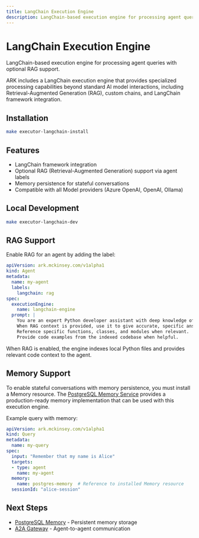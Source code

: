 ```yaml
---
title: LangChain Execution Engine
description: LangChain-based execution engine for processing agent queries with optional RAG support
---
```


# LangChain Execution Engine

LangChain-based execution engine for processing agent queries with optional RAG support.

ARK includes a LangChain execution engine that provides specialized processing capabilities beyond standard AI model interactions, including Retrieval-Augmented Generation (RAG), custom chains, and LangChain framework integration.

## Installation

```bash
make executor-langchain-install
```

## Features

- LangChain framework integration
- Optional RAG (Retrieval-Augmented Generation) support via agent labels
- Memory persistence for stateful conversations
- Compatible with all Model providers (Azure OpenAI, OpenAI, Ollama)

## Local Development

```bash
make executor-langchain-dev
```

## RAG Support

Enable RAG for an agent by adding the label:

```yaml
apiVersion: ark.mckinsey.com/v1alpha1
kind: Agent
metadata:
  name: my-agent
  labels:
    langchain: rag
spec:
  executionEngine:
    name: langchain-engine
  prompt: |
    You are an expert Python developer assistant with deep knowledge of the codebase.
    When RAG context is provided, use it to give accurate, specific answers about the code.
    Reference specific functions, classes, and modules when relevant.
    Provide code examples from the indexed codebase when helpful.
```

When RAG is enabled, the engine indexes local Python files and provides relevant code context to the agent.

## Memory Support

To enable stateful conversations with memory persistence, you must install a Memory resource. The [PostgreSQL Memory Service](/developer-guide/services/postgres-memory) provides a production-ready memory implementation that can be used with this execution engine.

Example query with memory:

```yaml
apiVersion: ark.mckinsey.com/v1alpha1
kind: Query
metadata:
  name: my-query
spec:
  input: "Remember that my name is Alice"
  targets:
  - type: agent
    name: my-agent
  memory:
    name: postgres-memory  # Reference to installed Memory resource
  sessionId: "alice-session"
```

## Next Steps

- [PostgreSQL Memory](/developer-guide/services/postgres-memory) - Persistent memory storage
- [A2A Gateway](/developer-guide/a2a-server) - Agent-to-agent communication
